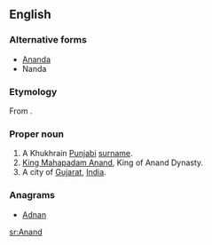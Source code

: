 ==English==
{{wikipedia|Anand}}
===Alternative forms===
*[[Ananda]]
*Nanda

===Etymology===
From {{etyl|sa|en}} {{term|आनन्द|tr=ānanda||joy, delight, pleasure|lang=sa}}.

===Proper noun===
{{en-proper noun}}

# A Khukhrain [[Punjabi]] [[surname]].
# [[w:Mahapadma Nanda|King Mahapadam Anand]], King of Anand Dynasty.
# A city of [[Gujarat]], [[India]].

===Anagrams===
* [[Adnan#English|Adnan]]

[[sr:Anand]]
